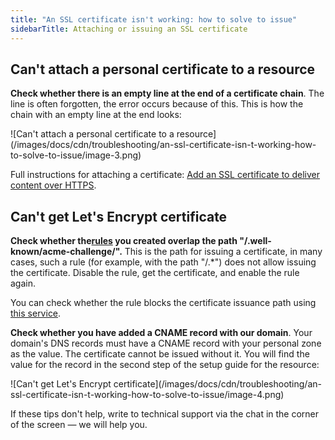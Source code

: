 ---
title: "An SSL certificate isn't working: how to solve to issue"
sidebarTitle: Attaching or issuing an SSL certificate
---

## Can't attach a personal certificate to a resource

**Check whether there is an empty line at the end of a certificate chain**. The line is often forgotten, the error occurs because of this. This is how the chain with an empty line at the end looks:


<Frame>![Can't attach a personal certificate to a resource](/images/docs/cdn/troubleshooting/an-ssl-certificate-isn-t-working-how-to-solve-to-issue/image-3.png)</Frame>



Full instructions for attaching a certificate: [Add an SSL certificate to deliver content over HTTPS](/cdn/cdn-resource-options/general/add-an-ssl-certificate-to-deliver-content-over-https#add-an-ssl-certificate-during-resource-creation).

## Can't get Let's Encrypt certificate

**Check whether the[rules](/cdn/cdn-resource-options/rules-for-particular-files/create-a-rule-manually-or-from-a-template-to-configure-settings-for-particular-files) you created overlap the path "/.well-known/acme-challenge/".** This is the path for issuing a certificate, in many cases, such a rule (for example, with the path "/.*") does not allow issuing the certificate. Disable the rule, get the certificate, and enable the rule again.

You can check whether the rule blocks the certificate issuance path using [this service](https://regex101.com/r/Hy9bKy/1).

**Check whether you have added a CNAME record with our domain**. Your domain's DNS records must have a CNAME record with your personal zone as the value. The certificate cannot be issued without it. You will find the value for the record in the second step of the setup guide for the resource:


<Frame>![Can't get Let's Encrypt certificate](/images/docs/cdn/troubleshooting/an-ssl-certificate-isn-t-working-how-to-solve-to-issue/image-4.png)</Frame>



If these tips don't help, write to technical support via the chat in the corner of the screen — we will help you.